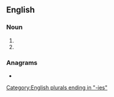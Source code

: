 ==English==

===Noun===
{{head|en|noun plural form}}

# {{plural of|moggy|lang=en}}
# {{plural of|moggie|lang=en}}

===Anagrams===
* {{anagrams|en|a=eggimos|Smoggie}}

[[Category:English plurals ending in "-ies"]]